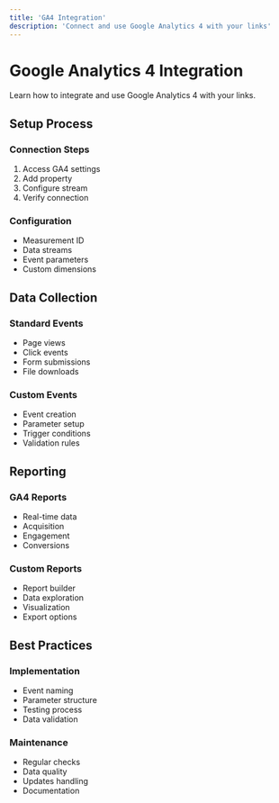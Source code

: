 ```yaml
---
title: 'GA4 Integration'
description: 'Connect and use Google Analytics 4 with your links'
---
```


# Google Analytics 4 Integration

Learn how to integrate and use Google Analytics 4 with your links.

## Setup Process

### Connection Steps
1. Access GA4 settings
2. Add property
3. Configure stream
4. Verify connection

### Configuration
- Measurement ID
- Data streams
- Event parameters
- Custom dimensions

## Data Collection

### Standard Events
- Page views
- Click events
- Form submissions
- File downloads

### Custom Events
- Event creation
- Parameter setup
- Trigger conditions
- Validation rules

## Reporting

### GA4 Reports
- Real-time data
- Acquisition
- Engagement
- Conversions

### Custom Reports
- Report builder
- Data exploration
- Visualization
- Export options

## Best Practices

### Implementation
- Event naming
- Parameter structure
- Testing process
- Data validation

### Maintenance
- Regular checks
- Data quality
- Updates handling
- Documentation
